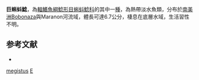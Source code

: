 {{Speciesbox
| taxon = Ernstichthys megistus
| binomial_authority = [[Orcés_V|Orcés V]], 1961
| status = NE
| status_system = IUCN3.1
| synonyms = *''Hoplomyzon megistus'', <small>Orcés V., 1961</small> 
}}
'''巨蝌蚪鯰'''，為[[輻鰭魚綱|輻鰭魚綱]][[鯰形目|鯰形目]][[蝌蚪鯰科|蝌蚪鯰科]]的其中一[[種|種]]，為熱帶淡水魚類，分布於[[南美洲|南美洲]]Bobonaza與Maranon河流域，體長可達6.7公分，棲息在底層水域，生活習性不明。

== 参考文献 ==
*{{FishBase_species|genus=Ernstichthys|species=megistus|year=2015|month=4}}

{{Taxonbar}}
[[Category:蕾蝌蚪鯰屬|megistus]]
[[Category:1961年描述的鱼类|E]]